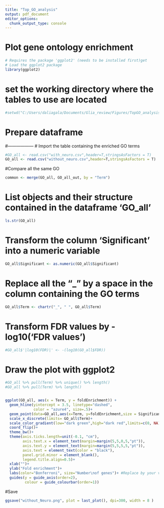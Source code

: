 ```yaml
---
title: "Top_GO_analysis"
output: pdf_document
editor_options: 
  chunk_output_type: console
---
```

#################################
# Plot gene ontology enrichment #
#################################
```r
# Requires the package 'ggplot2' (needs to be installed first)get
# Load the ggplot2 package
library(ggplot2)
```
# set the working directory where the tables to use are located
```r
#setwd("C:/Users/daliagala/Documents/Glia_review/Figures/TopGO_analysis")
```
# Prepare dataframe
#------------------
# Import the table containing the enriched GO terms
```r
#GO_all <- read.csv("with_neuro.csv",header=T,stringsAsFactors = T)
GO_all <- read.csv("without_neuro.csv",header=T,stringsAsFactors = T)
```
#Compare all the same GO
```r
common <- merge(GO_all, GO_all_out, by = "Term")
```
# List objects and their structure contained in the dataframe 'GO_all'
```r
ls.str(GO_all)
```
# Transform the column 'Significant' into a numeric variable
```r
GO_all$Significant <- as.numeric(GO_all$Significant)
```
# Replace all the "_" by a space in the column containing the GO terms
```r
GO_all$Term <- chartr("_", " ", GO_all$Term)
```
# Transform FDR values by -log10('FDR values')
```r
#GO_all$'|log10(FDR)|' <- -(log10(GO_all$FDR))
```
# Draw the plot with ggplot2
```r
#GO_all %>% pull(Term) %>% unique() %>% length()
#GO_all %>% pull(Term) %>% length()


ggplot(GO_all, aes(x = Term, y = foldEnrichment)) +
  geom_hline(yintercept = 3.5, linetype="dashed", 
             color = "azure4", size=.5)+
  geom_point(data=GO_all,aes(x=Term, y=foldEnrichment,size = Significant, colour = `bonferroni`), alpha=.7)+
  scale_x_discrete(limits= GO_all$Term)+
  scale_color_gradient(low="dark green",high="dark red",limits=c(0, NA))+
  coord_flip()+
  theme_bw()+
  theme(axis.ticks.length=unit(-0.1, "cm"),
        axis.text.x = element_text(margin=margin(5,5,0,5,"pt")),
        axis.text.y = element_text(margin=margin(5,5,5,5,"pt")),
        axis.text = element_text(color = "black"),
        panel.grid.minor = element_blank(),
        legend.title.align=0.5)+
  xlab("")+
  ylab("Fold enrichment")+
  labs(color="Bonferroni", size="Number\nof genes")+ #Replace by your variable names; \n allow a new line for text
  guides(y = guide_axis(order=2),
         colour = guide_colourbar(order=1))
```
#Save
```r
ggsave("without_Neuro.png", plot = last_plot(), dpi=300, width = 8 )
```

